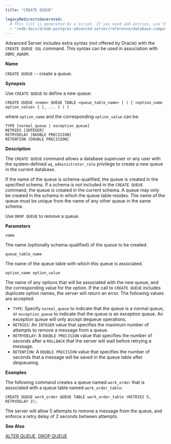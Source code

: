 ```yaml
---
title: "CREATE QUEUE"

legacyRedirectsGenerated:
  # This list is generated by a script. If you need add entries, use the `legacyRedirects` key.
  - "/edb-docs/d/edb-postgres-advanced-server/reference/database-compatibility-for-oracle-developers-reference-guide/10/Database_Compatibility_for_Oracle_Developers_Reference_Guide.1.044.html"
---
```


<div id="create_queue" class="registered_link"></div>

Advanced Server includes extra syntax (not offered by Oracle) with the `CREATE QUEUE SQL` command. This syntax can be used in association with `DBMS_AQADM`.

**Name**

`CREATE QUEUE` -- create a queue.

**Synopsis**

Use `CREATE QUEUE` to define a new queue:

```text
CREATE QUEUE <name> QUEUE TABLE <queue_table_name> [ ( { <option_name option_value> } [, ... ] ) ]
```

where `option_name` and the corresponding `option_value` can be:

```text
TYPE [normal_queue | exception_queue]
RETRIES [INTEGER]
RETRYDELAY [DOUBLE PRECISION]
RETENTION [DOUBLE PRECISION]
```

**Description**

The `CREATE QUEUE` command allows a database superuser or any user with the system-defined `aq_administrator_role` privilege to create a new queue in the current database.

If the name of the queue is schema-qualified, the queue is created in the specified schema. If a schema is not included in the `CREATE QUEUE` command, the queue is created in the current schema. A queue may only be created in the schema in which the queue table resides. The name of the queue must be unique from the name of any other queue in the same schema.

Use `DROP QUEUE` to remove a queue.

**Parameters**

`name`

 The name (optionally schema-qualified) of the queue to be created.

`queue_table_name`

 The name of the queue table with which this queue is associated.

`option_name option_value`

 The name of any options that will be associated with the new queue, and the corresponding value for the option. If the call to `CREATE QUEUE` includes duplicate option names, the server will return an error. The following values are accepted:

-   `TYPE`: Specify `normal_queue` to indicate that the queue is a normal queue, or `exception_queue` to indicate that the queue is an exception queue. An exception queue will only accept dequeue operations.
-   `RETRIES`: An `INTEGER` value that specifies the maximum number of attempts to remove a message from a queue.                                                       
-   `RETRYDELAY`: A `DOUBLE PRECISION` value that specifies the number of seconds after a `ROLLBACK` that the server will wait before retrying a message.                                                            
-   `RETENTION`: A `DOUBLE PRECISION` value that specifies the number of seconds that a message will be saved in the queue table after dequeueing.                                                                  

**Examples**

The following command creates a queue named `work_order` that is associated with a queue table named `work_order_table`:

```text
CREATE QUEUE work_order QUEUE TABLE work_order_table (RETRIES 5, RETRYDELAY 2);
```

The server will allow 5 attempts to remove a message from the queue, and enforce a retry delay of 2 seconds between attempts.

**See Also**

[ALTER QUEUE](06_alter_queue/#alter_queue), [DROP QUEUE](52_drop_queue/#drop_queue)
